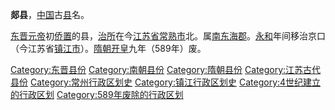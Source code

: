 {{unreferenced|time=2014-08-20T06:20:54+00:00}}
'''郯县'''，[[中国|中国]]古[[县|县]]名。

[[东晋|东晋]][[晉元帝|元帝]]初[[侨置|侨置]]的县，[[治所|治所]]在今[[江苏省|江苏省]][[常熟市|常熟市]]北。属[[南东海郡|南东海郡]]。[[永和_(东晋)|永和]]年间移治京口（今江苏省[[镇江市|镇江市]]）。[[隋朝|隋朝]][[开皇|开皇]]九年（589年）废。

{{江苏行政区划小作品}}
{{DEFAULTSORT:T}}
[[Category:东晋县份|Category:东晋县份]]
[[Category:南朝县份|Category:南朝县份]]
[[Category:隋朝县份|Category:隋朝县份]]
[[Category:江苏古代县份|Category:江苏古代县份]]
[[Category:常州行政区划史|Category:常州行政区划史]]
[[Category:镇江行政区划史|Category:镇江行政区划史]]
[[Category:4世纪建立的行政区划|Category:4世纪建立的行政区划]]
[[Category:589年废除的行政区划|Category:589年废除的行政区划]]